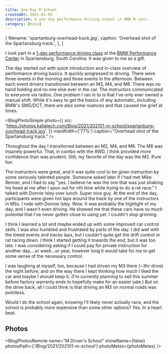 ```yaml
---
title: One-Day M School
createdAt: 2021-01-03
description: A one day performance driving school in BMW M cars.
category: [misc]
---
```



  {
    filename: 'spartanburg-overhead-track.jpg',
    caption: 'Overhead shot of the Spartansburg track.',
  },
]

I took part in a [1-day performance driving class](https://bmwperformancecenter.com/mschool/onedaymschool) at the [BMW Performance Center](https://bmwperformancecenter.com/) in Spartansburg, South Carolina. It was given to me as a gift.

The day started out with quick introduction and in-class overview of performance driving basics. It quickly progressed to driving. There were three events in the morning and three events in the afternoon. Between each event drivers transitioned between an M3, M4, and M8. There was no hand holding and no one else ever in the car. The instructors communicated to everyone via radios. One problem I ran in to is that I've only ever owned a manual shift. While it's easy to get the basics of any automatic, including BMW's SMG/DCT, there are also some nuances and that caused me grief at times.

<BlogPhotoSimple
  photo={{
    src: 'https://photos.kaliatech.com/Blog/2021/202101-m-school/spartanburg-overhead-track.jpg',
  }}
  maxWidth={'77%'}
  caption="Overhead shot of the Spartansburg track."
/>

Throughout the day I transitioned between an M2, M4, and M8. The M8 was insanely powerful. That, in combo with the AWD, I think provided more confidence than was prudent. Still, my favorite of the day was the M2. Pure fun.

The instructors were great, and it was quite cool to be given instruction by some seriously talented people. Someone asked later if I had met Mike Renner, and I had to say "yes. I believe he was the one that was just shaking his head at me after I spun out for nth time while _trying_ to do a rat race." I talked with Donnie Isley over lunch. Super nice guy. At the end of the day, participants were given hot laps around the track by one of the instructors in M5s. I rode with Donnie Isley. Wow. It was probably the highlight of my day, and I wasn't even driving. He showed me that these cars have so much potential that I've never gotten close to using yet. I couldn't stop grinning.

I think I learned a lot and maybe ended up with some improved car control skills. I was also humbled and frustrated by parts of the day. I did well with the timed events and tracks laps, but I couldn't quite get the drift control or rat racing down. I think I started getting it towards the end, but it was too late. I was considering asking if I could pay for private instruction for another day....or week...or year, however long it would take for me to get some sense of the necessary control.

I was laughing at myself, too, because I had driven my M3 there (~3hr drive) the night before, and on the way there I kept thinking how much I liked the car and maybe I should keep it. (I'm currently planning to sell this summer before factory warranty ends to hopefully make for an easier sale.) But on the drive back, all I could think is that driving an M3 on normal roads was pointless.

Would I do the school again, knowing I'll likely never actually race, and the school is probably more expensive than some other options? Yes. In a heart beat.

## Photos

<BlogPhotosRemote
  name="M Driver's School"
  showName={false}
  photosPath={'/Blog/2021/202101-m-school'}
  photoMetas={photoMetas}
/>
